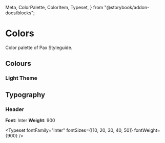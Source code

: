   Meta,
  ColorPalette,
  ColorItem,
  Typeset,
} from "@storybook/addon-docs/blocks";

<Meta title="Branding/Colors" />

# Colors

Color palette of Pax Styleguide.

## Colours

### Light Theme

<ColorPalette>
  <ColorItem
    title="theme.color.background"
    subtitle="White"
    colors={['#FF7733']}
  />
</ColorPalette>


## Typography

### Header

**Font**: Inter
**Weight**: 900

<Typeset fontFamily="Inter" fontSizes={[10, 20, 30, 40, 50]} fontWeight={900} />